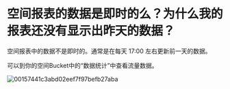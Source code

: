 # 空间报表的数据是即时的么？为什么我的报表还没有显示出昨天的数据？

空间报表中的数据不是即时的。通常是在每天 17:00 左右更新前一天的数据。

可以到你的空间Bucket中的“数据统计”中查看流量数据。

![00157441c3abd02eef7f97befb27aba](https://oi2ix6x26.qnssl.com/attachments/download/690656/00157441c3abd02eef7f97befb27aba/)

